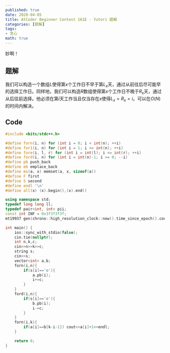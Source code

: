 ```yaml
---
published: true
date: 2020-04-05
title: AtCoder Beginner Contest 161E - Yutori 题解
categories: [题解]
tags:
- 贪心
math: true
---
```

妙啊！


## 题解

我们可以构造一个数组$L$使得第$x$个工作日不早于第$L_x$天，通过从前往后尽可能早的选择工作日。同样地，我们可以构造$R$数组使得第$x$个工作日不晚于$R_x$天，通过从后往前选择。他必须在第$i$天工作当且仅当存在$x$使得$L_x=R_x=i$。可以在$O(N)$的时间内解决。

## Code

```cpp
#include <bits/stdc++.h>

#define forn(i, n) for (int i = 0; i < int(n); ++i)
#define for1(i, n) for (int i = 1; i <= int(n); ++i)
#define fore(i, l, r) for (int i = int(l); i <= int(r); ++i)
#define ford(i, n) for (int i = int(n)-1; i >= 0; --i)
#define pb push_back
#define eb emplace_back
#define ms(a, x) memset(a, x, sizeof(a))
#define F first
#define S second
#define endl '\n'
#define all(x) (x).begin(),(x).end()

using namespace std;
typedef long long ll;
typedef pair<int, int> pii;
const int INF = 0x3f3f3f3f;
mt19937 gen(chrono::high_resolution_clock::now().time_since_epoch().count());

int main() {
    ios::sync_with_stdio(false);
    cin.tie(nullptr);
	int n,k,c;
    cin>>n>>k>>c;
    string s;
    cin>>s;
    vector<int> a,b;
    forn(i,n){
        if(s[i]=='o'){
            a.pb(i);
            i+=c;
        }
    }
    ford(i,n){
        if(s[i]=='o'){
            b.pb(i);
            i-=c;
        }
    }
    forn(i,k){
        if(a[i]==b[k-i-1]) cout<<a[i]+1<<endl;
    }

    return 0;
}
```
